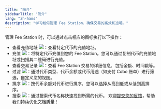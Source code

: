 ```yaml
---
title: "简介"
sidebarTitle: "简介"
lang: "zh-hans"
description: "学习如何管理 Fee Station，确保交易的高效和透明。"
---
```


管理 Fee Station 时，可以通过点击相应的图标执行以下操作：

- 查看充值地址 <img src="/cn/images/fee-station/address.svg" className="icon"></img>：查看特定代币的充值地址。
- 充值 <img src="/cn/images/fee-station/deposit.svg" className="icon"></img>：将特定代币充值到您的 Fee Station。您可以通过复制代币的充值地址或扫描其二维码进行充值。
- 查看交易记录 <img src="/cn/images/fee-station/viewtx.svg" className="icon"></img>：查看 Fee Station 交易的详细信息，包括金额、时间戳等。
- 过滤 <img src="/cn/images/fee-station/filter.svg" className="icon"></img>：通过代币类型、代币余额或代币用途（如支付 Cobo 账单）进行筛选，自定义您的视图。
- 排序 <img src="/cn/images/fee-station/sort.svg" className="icon"></img>：按代币余额对代币进行排序，您可以选择从高到低或从低到高排序。
- 搜索 <img src="/cn/images/fee-station/search.svg" className="icon"></img>：通过搜索代币名称快速找到所需的代币。
<Tip>欢迎[提交您的反馈](https://forms.zohopublic.com/cobo/form/DocumentFeedbackForm/formperma/QvLOhxJv1_JMsJ-1dleZ8Itb_7rzN-LtgvsDdxosoVI?referrername=manuals)，帮助我们持续优化文档质量！</Tip>